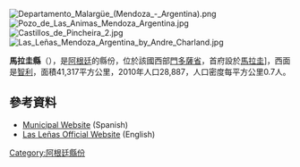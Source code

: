 [[Image:Departamento_Malargüe_(Mendoza_-_Argentina).png|right]]
[[Image:Pozo_de_Las_Animas_Mendoza_Argentina.jpg|right]]
[[Image:Castillos_de_Pincheira_2.jpg|right]]
[[Image:Las_Leñas_Mendoza_Argentina_by_Andre_Charland.jpg|right]]

{{coord|36|10|S|69|20|W|region:AR-M_type:adm2nd|display=title}}

'''馬拉圭縣'''（{{lang-es|Departamento Malargüe}}），是[[阿根廷|阿根廷]]的縣份，位於該國西部[[門多薩省|門多薩省]]，首府設於[[馬拉圭|馬拉圭]]]，西面是[[智利|智利]]，面積41,317平方公里，2010年人口28,887，人口密度每平方公里0.7人。


==參考資料==
*[http://www.malargue.gov.ar Municipal Website] (Spanish)
*[https://web.archive.org/web/20150521005718/http://www.laslenas.net/index.html Las Leñas Official Website] (English)

{{Argentina-geo-stub}}
[[Category:阿根廷縣份|Category:阿根廷縣份]]